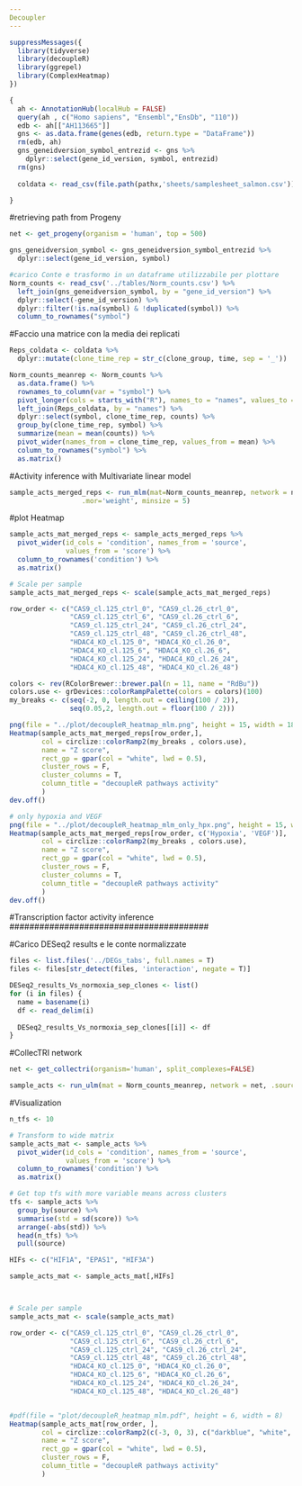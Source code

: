 ```yaml
---
Decoupler
---
```


```r
suppressMessages({
  library(tidyverse)
  library(decoupleR)
  library(ggrepel)
  library(ComplexHeatmap)
})

{
  ah <- AnnotationHub(localHub = FALSE)
  query(ah , c("Homo sapiens", "Ensembl","EnsDb", "110"))
  edb <- ah[["AH113665"]]
  gns <- as.data.frame(genes(edb, return.type = "DataFrame")) 
  rm(edb, ah)
  gns_geneidversion_symbol_entrezid <- gns %>% 
    dplyr::select(gene_id_version, symbol, entrezid)
  rm(gns)
  
  coldata <- read_csv(file.path(pathx,'sheets/samplesheet_salmon.csv'))

}
```

#retrieving path from Progeny
```r
net <- get_progeny(organism = 'human', top = 500)
```

```r
gns_geneidversion_symbol <- gns_geneidversion_symbol_entrezid %>% 
  dplyr::select(gene_id_version, symbol)

#carico Conte e trasformo in un dataframe utilizzabile per plottare
Norm_counts <- read_csv('../tables/Norm_counts.csv') %>% 
  left_join(gns_geneidversion_symbol, by = "gene_id_version") %>% 
  dplyr::select(-gene_id_version) %>% 
  dplyr::filter(!is.na(symbol) & !duplicated(symbol)) %>% 
  column_to_rownames("symbol")
```

#Faccio una matrice con la media dei replicati
```r
Reps_coldata <- coldata %>% 
  dplyr::mutate(clone_time_rep = str_c(clone_group, time, sep = '_')) 

Norm_counts_meanrep <- Norm_counts %>% 
  as.data.frame() %>% 
  rownames_to_column(var = "symbol") %>% 
  pivot_longer(cols = starts_with("R"), names_to = "names", values_to = "counts") %>% 
  left_join(Reps_coldata, by = "names") %>% 
  dplyr::select(symbol, clone_time_rep, counts) %>% 
  group_by(clone_time_rep, symbol) %>% 
  summarize(mean = mean(counts)) %>% 
  pivot_wider(names_from = clone_time_rep, values_from = mean) %>% 
  column_to_rownames("symbol") %>% 
  as.matrix()
```

#Activity inference with Multivariate linear model
```r
sample_acts_merged_reps <- run_mlm(mat=Norm_counts_meanrep, network = net, .source='source', .target='target',
                  .mor='weight', minsize = 5)
```

#plot Heatmap
```r
sample_acts_mat_merged_reps <- sample_acts_merged_reps %>%
  pivot_wider(id_cols = 'condition', names_from = 'source',
              values_from = 'score') %>%
  column_to_rownames('condition') %>%
  as.matrix()

# Scale per sample
sample_acts_mat_merged_reps <- scale(sample_acts_mat_merged_reps)

row_order <- c("CAS9_cl.125_ctrl_0", "CAS9_cl.26_ctrl_0",
               "CAS9_cl.125_ctrl_6", "CAS9_cl.26_ctrl_6",
               "CAS9_cl.125_ctrl_24", "CAS9_cl.26_ctrl_24",
               "CAS9_cl.125_ctrl_48", "CAS9_cl.26_ctrl_48",
               "HDAC4_KO_cl.125_0", "HDAC4_KO_cl.26_0",
               "HDAC4_KO_cl.125_6", "HDAC4_KO_cl.26_6",
               "HDAC4_KO_cl.125_24", "HDAC4_KO_cl.26_24",
               "HDAC4_KO_cl.125_48", "HDAC4_KO_cl.26_48")

colors <- rev(RColorBrewer::brewer.pal(n = 11, name = "RdBu"))
colors.use <- grDevices::colorRampPalette(colors = colors)(100)
my_breaks <- c(seq(-2, 0, length.out = ceiling(100 / 2)),
               seq(0.05,2, length.out = floor(100 / 2)))

png(file = "../plot/decoupleR_heatmap_mlm.png", height = 15, width = 18, res = 300, units = 'cm')
Heatmap(sample_acts_mat_merged_reps[row_order,],
        col = circlize::colorRamp2(my_breaks , colors.use),
        name = "Z score",
        rect_gp = gpar(col = "white", lwd = 0.5),
        cluster_rows = F,
        cluster_columns = T,
        column_title = "decoupleR pathways activity"
        )
dev.off()

# only hypoxia and VEGF
png(file = "../plot/decoupleR_heatmap_mlm_only_hpx.png", height = 15, width = 12, res = 300, units = 'cm')
Heatmap(sample_acts_mat_merged_reps[row_order, c('Hypoxia', 'VEGF')],
        col = circlize::colorRamp2(my_breaks , colors.use),
        name = "Z score",
        rect_gp = gpar(col = "white", lwd = 0.5),
        cluster_rows = F,
        cluster_columns = T,
        column_title = "decoupleR pathways activity"
        )
dev.off()
```



########################################
#Transcription factor activity inference
########################################

#Carico DESeq2 results e le conte normalizzate
```r
files <- list.files('../DEGs_tabs', full.names = T)
files <- files[str_detect(files, 'interaction', negate = T)]

DESeq2_results_Vs_normoxia_sep_clones <- list()
for (i in files) {
  name = basename(i)
  df <- read_delim(i)
  
  DESeq2_results_Vs_normoxia_sep_clones[[i]] <- df
}
```

#CollecTRI network
```r
net <- get_collectri(organism='human', split_complexes=FALSE)
```


```r
sample_acts <- run_ulm(mat = Norm_counts_meanrep, network = net, .source ='source', .target = 'target', .mor = 'mor', minsize = 5)
```

#Visualization
```r
n_tfs <- 10

# Transform to wide matrix
sample_acts_mat <- sample_acts %>%
  pivot_wider(id_cols = 'condition', names_from = 'source',
              values_from = 'score') %>%
  column_to_rownames('condition') %>%
  as.matrix()

# Get top tfs with more variable means across clusters
tfs <- sample_acts %>%
  group_by(source) %>%
  summarise(std = sd(score)) %>%
  arrange(-abs(std)) %>%
  head(n_tfs) %>%
  pull(source)

HIFs <- c("HIF1A", "EPAS1", "HIF3A")

sample_acts_mat <- sample_acts_mat[,HIFs]



# Scale per sample
sample_acts_mat <- scale(sample_acts_mat)

row_order <- c("CAS9_cl.125_ctrl_0", "CAS9_cl.26_ctrl_0",
               "CAS9_cl.125_ctrl_6", "CAS9_cl.26_ctrl_6",
               "CAS9_cl.125_ctrl_24", "CAS9_cl.26_ctrl_24",
               "CAS9_cl.125_ctrl_48", "CAS9_cl.26_ctrl_48",
               "HDAC4_KO_cl.125_0", "HDAC4_KO_cl.26_0",
               "HDAC4_KO_cl.125_6", "HDAC4_KO_cl.26_6",
               "HDAC4_KO_cl.125_24", "HDAC4_KO_cl.26_24",
               "HDAC4_KO_cl.125_48", "HDAC4_KO_cl.26_48")


#pdf(file = "plot/decoupleR_heatmap_mlm.pdf", height = 6, width = 8)
Heatmap(sample_acts_mat[row_order, ],
        col = circlize::colorRamp2(c(-3, 0, 3), c("darkblue", "white", "darkred")),
        name = "Z score",
        rect_gp = gpar(col = "white", lwd = 0.5),
        cluster_rows = F,
        column_title = "decoupleR pathways activity"
        )
```
